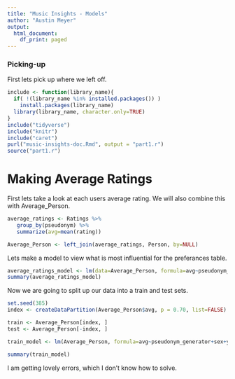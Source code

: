 ```yaml
---
title: "Music Insights - Models"
author: "Austin Meyer"
output:
  html_document:
    df_print: paged
---
```

### Picking-up

  First lets pick up where we left off.

```r
include <- function(library_name){
  if( !(library_name %in% installed.packages()) )
    install.packages(library_name) 
  library(library_name, character.only=TRUE)
}
include("tidyverse")
include("knitr")
include("caret")
purl("music-insights-doc.Rmd", output = "part1.r")
source("part1.r")
```

# Making Average Ratings

  First lets take a look at each users average rating. We will also combine this with Average_Person.
  
```r
average_ratings <- Ratings %>% 
   group_by(pseudonym) %>% 
   summarize(avg=mean(rating))

Average_Person <- left_join(average_ratings, Person, by=NULL)
```

  Lets make a model to view what is most influential for the preferances table.
  
```r
average_ratings_model <- lm(data=Average_Person, formula=avg~pseudonym_generator+sex+year_born+academic_major+academic_level)
summary(average_ratings_model)
```
  Now we are going to split up our data into a train and test sets.
```r
set.seed(385)
index <- createDataPartition(Average_Person$avg, p = 0.70, list=FALSE)

train <- Average_Person[index, ]
test <- Average_Person[-index, ]

train_model <- lm(Average_Person, formula=avg~pseudonym_generator+sex+year_born+academic_major+academic_level, subset = train)

summary(train_model)
```

I am getting lovely errors, which I don't know how to solve.